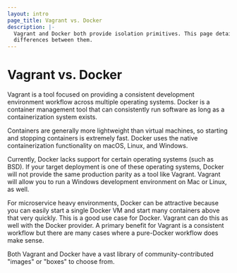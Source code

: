```yaml
---
layout: intro
page_title: Vagrant vs. Docker
description: |-
  Vagrant and Docker both provide isolation primitives. This page details the
  differences between them.
---
```


# Vagrant vs. Docker

Vagrant is a tool focused on providing a consistent development environment
workflow across multiple operating systems. Docker is a container management tool
that can consistently run software as long as a containerization system exists.

Containers are generally more lightweight than virtual machines, so starting
and stopping containers is extremely fast. Docker uses the native
containerization functionality on macOS, Linux, and Windows.

Currently, Docker lacks support for certain operating systems (such as
BSD). If your target deployment is one of these operating systems,
Docker will not provide the same production parity as a tool like Vagrant.
Vagrant will allow you to run a Windows development environment on Mac or Linux,
as well.

For microservice heavy environments, Docker can be attractive because you
can easily start a single Docker VM and start many containers above that
very quickly. This is a good use case for Docker. Vagrant can do this as well
with the Docker provider. A primary benefit for Vagrant is a consistent workflow
but there are many cases where a pure-Docker workflow does make sense.

Both Vagrant and Docker have a vast library of community-contributed "images"
or "boxes" to choose from.
